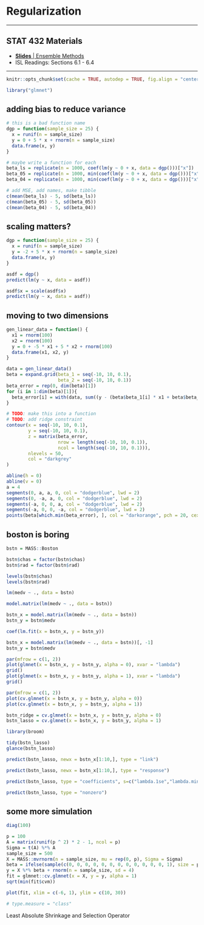 # Regularization

***

## STAT 432 Materials

- [**Slides** | Ensemble Methods](https://fall-2019.stat432.org/slides/ensembles.pdf)
- ISL Readings: Sections 6.1 - 6.4

***

```r
knitr::opts_chunk$set(cache = TRUE, autodep = TRUE, fig.align = "center")
```

```r
library("glmnet")
```

## adding bias to reduce variance

```r
# this is a bad function name
dgp = function(sample_size = 25) {
  x = runif(n = sample_size)
  y = 0 + 5 * x + rnorm(n = sample_size)
  data.frame(x, y)
}
```

```r
# maybe write a function for each
beta_ls = replicate(n = 1000, coef(lm(y ~ 0 + x, data = dgp()))["x"])
beta_05 = replicate(n = 1000, min(coef(lm(y ~ 0 + x, data = dgp()))["x"], 5))
beta_04 = replicate(n = 1000, min(coef(lm(y ~ 0 + x, data = dgp()))["x"], 4))
```

```r
# add MSE, add names, make tibble
c(mean(beta_ls) - 5, sd(beta_ls))
c(mean(beta_05) - 5, sd(beta_05))
c(mean(beta_04) - 5, sd(beta_04))
```

## scaling matters?

```r
dgp = function(sample_size = 25) {
  x = runif(n = sample_size)
  y = -2 + 5 * x + rnorm(n = sample_size)
  data.frame(x, y)
}
```


```r
asdf = dgp()
predict(lm(y ~ x, data = asdf))

asdf$x = scale(asdf$x)
predict(lm(y ~ x, data = asdf))
```

## moving to two dimensions

```r
gen_linear_data = function() {
  x1 = rnorm(100)
  x2 = rnorm(100)
  y = 0 + -5 * x1 + 5 * x2 + rnorm(100)
  data.frame(x1, x2, y)
}
```

```r
data = gen_linear_data()
beta = expand.grid(beta_1 = seq(-10, 10, 0.1),
                   beta_2 = seq(-10, 10, 0.1))
beta_error = rep(0, dim(beta)[1])
for (i in 1:dim(beta)[1]){
  beta_error[i] = with(data, sum((y - (beta$beta_1[i] * x1 + beta$beta_2[i] * x2)) ^ 2 ))
}
```

```r
# TODO: make this into a function
# TODO: add ridge constraint
contour(x = seq(-10, 10, 0.1), 
        y = seq(-10, 10, 0.1), 
        z = matrix(beta_error, 
                   nrow = length(seq(-10, 10, 0.1)),
                   ncol = length(seq(-10, 10, 0.1))),
        nlevels = 50,
        col = "darkgrey"
)

abline(h = 0)
abline(v = 0)
a = 4
segments(0, a, a, 0, col = "dodgerblue", lwd = 2)
segments(0, -a, a, 0, col = "dodgerblue", lwd = 2)
segments(-a, 0, 0, a, col = "dodgerblue", lwd = 2)
segments(-a, 0, 0, -a, col = "dodgerblue", lwd = 2)
points(beta[which.min(beta_error), ], col = "darkorange", pch = 20, cex = 2)
```




## boston is boring

```r
bstn = MASS::Boston

bstn$chas = factor(bstn$chas)
bstn$rad = factor(bstn$rad)

levels(bstn$chas)
levels(bstn$rad)
```

```r
lm(medv ~ ., data = bstn)
```

```r
model.matrix(lm(medv ~ ., data = bstn))
```

```r
bstn_x = model.matrix(lm(medv ~ ., data = bstn))
bstn_y = bstn$medv
```

```r
coef(lm.fit(x = bstn_x, y = bstn_y))
```

```r
bstn_x = model.matrix(lm(medv ~ ., data = bstn))[, -1]
bstn_y = bstn$medv
```

```r
par(mfrow = c(1, 2))
plot(glmnet(x = bstn_x, y = bstn_y, alpha = 0), xvar = "lambda")
grid()
plot(glmnet(x = bstn_x, y = bstn_y, alpha = 1), xvar = "lambda")
grid()
```

```r
par(mfrow = c(1, 2))
plot(cv.glmnet(x = bstn_x, y = bstn_y, alpha = 0))
plot(cv.glmnet(x = bstn_x, y = bstn_y, alpha = 1))
```

```r
bstn_ridge = cv.glmnet(x = bstn_x, y = bstn_y, alpha = 0)
bstn_lasso = cv.glmnet(x = bstn_x, y = bstn_y, alpha = 1)
```


```r
library(broom)
```

```r
tidy(bstn_lasso)
glance(bstn_lasso)
```


```r
predict(bstn_lasso, newx = bstn_x[1:10,], type = "link")
```

```r
predict(bstn_lasso, newx = bstn_x[1:10,], type = "response")
```

```r
predict(bstn_lasso, type = "coefficients", s=c("lambda.1se","lambda.min"))
```

```r
predict(bstn_lasso, type = "nonzero")
```


## some more simulation

```r
diag(100)
```


```r
p = 100
A = matrix(runif(p ^ 2) * 2 - 1, ncol = p)
Sigma = t(A) %*% A
sample_size = 500
X = MASS::mvrnorm(n = sample_size, mu = rep(0, p), Sigma = Sigma)
beta = ifelse(sample(c(0, 0, 0, 0, 0, 0, 0, 0, 0, 0, 0, 0, 1), size = p, replace = TRUE), runif(n = p, -1, 1), 0) * 2
y = X %*% beta + rnorm(n = sample_size, sd = 4)
fit = glmnet::cv.glmnet(x = X, y = y, alpha = 1)
sqrt(min(fit$cvm))
```

```r
plot(fit, xlim = c(-6, 1), ylim = c(10, 30))
```


```r
# type.measure = "class"
```



Least Absolute Shrinkage and Selection Operator

